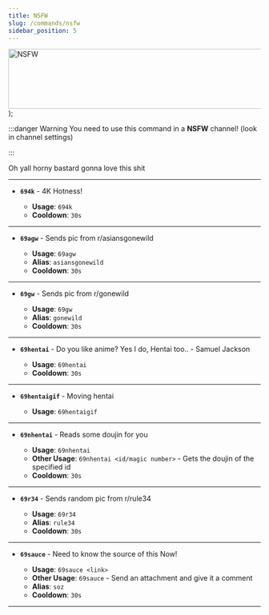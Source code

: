 ```yaml
---
title: NSFW
slug: /commands/nsfw
sidebar_position: 5
---
```


  <span>
    <img
      width='688'
      height='120'
      src={'https://i.imgur.com/oe4iK5i.gif'}
      alt='NSFW'
      style={{
        height: 'auto',
      }}
    />
  </span>
);

:::danger Warning
You need to use this command in a **NSFW** channel!
(look in channel settings)

<NSFWButton />
:::

Oh yall horny bastard gonna love this shit

---

- **`694k`** - 4K Hotness!

  - **Usage**: `694k`
  - **Cooldown**: `30s`

---

- **`69agw`** - Sends pic from r/asiansgonewild

  - **Usage**: `69agw`
  - **Alias**: `asiansgonewild`
  - **Cooldown**: `30s`

---

- **`69gw`** - Sends pic from r/gonewild

  - **Usage**: `69gw`
  - **Alias**: `gonewild`
  - **Cooldown**: `30s`

---

- **`69hentai`** - Do you like anime? Yes I do, Hentai too.. - Samuel Jackson

  - **Usage**: `69hentai`
  - **Cooldown**: `30s`

---

- **`69hentaigif`** - Moving hentai

  - **Usage**: `69hentaigif`

---

- **`69nhentai`** - Reads some doujin for you

  - **Usage**: `69nhentai`
  - **Other Usage**: `69nhentai <id/magic number>` - Gets the doujin of the specified id
  - **Cooldown**: `30s`

---

- **`69r34`** - Sends random pic from r/rule34

  - **Usage**: `69r34`
  - **Alias**: `rule34`
  - **Cooldown**: `30s`

---

- **`69sauce`** - Need to know the source of this Now!

  - **Usage**: `69sauce <link>`
  - **Other Usage**: `69sauce` - Send an attachment and give it a comment
  - **Alias**: `soz`
  - **Cooldown**: `30s`

---
